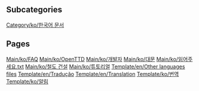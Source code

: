 
== Subcategories ==
[[Category/ko/한국어 문서]]

== Pages ==
[[Main/ko/FAQ]]
[[Main/ko/OpenTTD]]
[[Main/ko/개발자]]
[[Main/ko/대문]]
[[Main/ko/읽어주세요.txt]]
[[Main/ko/철도 건설]]
[[Main/ko/튜토리얼]]
[[Template/en/Other languages files]]
[[Template/en/Tradução]]
[[Template/en/Translation]]
[[Template/ko/번역]]
[[Template/ko/알림]]
